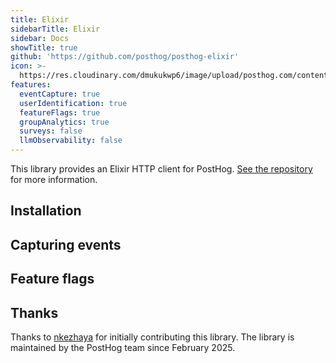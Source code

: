 ```yaml
---
title: Elixir
sidebarTitle: Elixir
sidebar: Docs
showTitle: true
github: 'https://github.com/posthog/posthog-elixir'
icon: >-
  https://res.cloudinary.com/dmukukwp6/image/upload/posthog.com/contents/images/docs/integrate/elixir.svg
features:
  eventCapture: true
  userIdentification: true
  featureFlags: true
  groupAnalytics: true
  surveys: false
  llmObservability: false
---
```


This library provides an Elixir HTTP client for PostHog. [See the repository](https://github.com/posthog/posthog-elixir) for more information.

## Installation


<ElixirInstall />

## Capturing events


<ElixirSendEvents />

## Feature flags


<FeatureFlagsLibsIntro />


<ElixirFeatureFlagsCode />

## Thanks

Thanks to [nkezhaya](https://github.com/nkezhaya) for initially contributing this library. The library is maintained by the PostHog team since February 2025.
